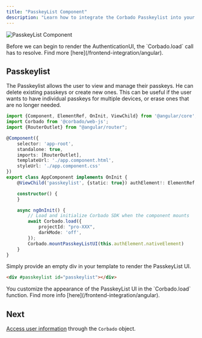 ```yaml
---
title: "PasskeyList Component"
description: "Learn how to integrate the Corbado Passkeylist into your Angular application."
---
```



![PasskeyList Component](/images/frontend-integration/ui-components/passkeylist/passkeylist.webp)

<Warning>
    Before we can begin to render the AuthenticationUI, the `Corbado.load` call has to resolve.
    Find more [here](/frontend-integration/angular).
</Warning>

## Passkeylist

The Passkeylist allows the user to view and manage their passkeys.
He can delete existing passkeys or create new ones.
This can be useful if the user wants to have individual passkeys for multiple devices, or erase ones
that are no longer needed.

```ts app.component.ts
import {Component, ElementRef, OnInit, ViewChild} from '@angular/core';
import Corbado from '@corbado/web-js';
import {RouterOutlet} from "@angular/router";

@Component({
    selector: 'app-root',
    standalone: true,
    imports: [RouterOutlet],
    templateUrl: './app.component.html',
    styleUrl: './app.component.css'
})
export class AppComponent implements OnInit {
    @ViewChild('passkeylist', {static: true}) authElement!: ElementRef;

    constructor() {
    }

    async ngOnInit() {
        // Load and initialize Corbado SDK when the component mounts
        await Corbado.load({
            projectId: "pro-XXX",
            darkMode: 'off',
        });
        Corbado.mountPasskeyListUI(this.authElement.nativeElement)
    }
}
```

Simply provide an empty div in your template to render the PasskeyList UI.

```html app.component.html
<div #passkeylist id="passkeylist"></div>
```

<Note>
    You customize the appearance of the PasskeyList UI in the `Corbado.load` function.
    Find more info [here](/frontend-integration/angular).
</Note>

<StylingTranslationCards />

## Next

[Access user information](/frontend-integration/angular/authentication-state) through the `Corbado` object.
